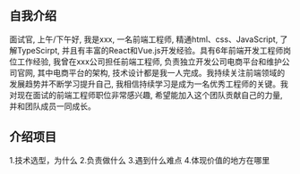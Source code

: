 ## 自我介绍

面试官, 上午/下午好, 我是xxx, 一名前端工程师, 精通html、css、JavaScript, 了解TypeScirpt, 并且有丰富的React和Vue.js开发经验。具有6年前端开发工程师岗位工作经验, 我曾在xxx公司担任前端工程师, 负责独立开发公司电商平台和维护公司官网, 其中电商平台的架构, 技术设计都是我一人完成。我持续关注前端领域的发展趋势并不断学习提升自己, 我相信持续学习是成为一名优秀工程师的关键。我对现在面试的前端工程师职位非常感兴趣, 希望能加入这个团队贡献自己的力量, 并和团队成员一同成长。

## 介绍项目

1.技术选型，为什么
2.负责做什么
3.遇到什么难点
4.体现价值的地方在哪里